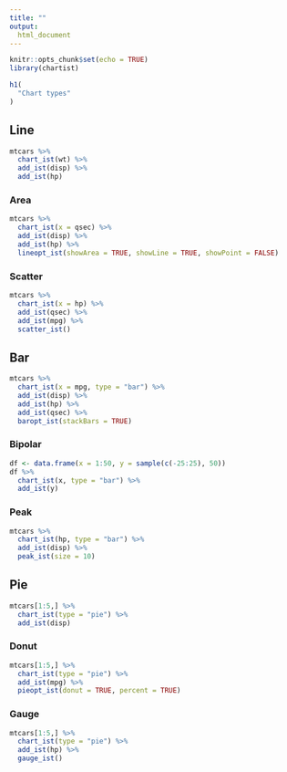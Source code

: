 ```yaml
---
title: ""
output:
  html_document
---
```


```r
knitr::opts_chunk$set(echo = TRUE)
library(chartist)
```

<main>
<div class = "container">

```r
h1(
  "Chart types"
)
```

## Line

```r
mtcars %>%
  chart_ist(wt) %>%
  add_ist(disp) %>%
  add_ist(hp)
```

### Area

```r
mtcars %>%
  chart_ist(x = qsec) %>%
  add_ist(disp) %>%
  add_ist(hp) %>%
  lineopt_ist(showArea = TRUE, showLine = TRUE, showPoint = FALSE)
```

### Scatter

```r
mtcars %>%
  chart_ist(x = hp) %>%
  add_ist(qsec) %>%
  add_ist(mpg) %>%
  scatter_ist()
```

## Bar

```r
mtcars %>%
  chart_ist(x = mpg, type = "bar") %>%
  add_ist(disp) %>%
  add_ist(hp) %>%
  add_ist(qsec) %>%
  baropt_ist(stackBars = TRUE)
```

### Bipolar

```r
df <- data.frame(x = 1:50, y = sample(c(-25:25), 50))
df %>%
  chart_ist(x, type = "bar") %>%
  add_ist(y)
```

### Peak

```r
mtcars %>%
  chart_ist(hp, type = "bar") %>%
  add_ist(disp) %>%
  peak_ist(size = 10)
```

## Pie

```r
mtcars[1:5,] %>%
  chart_ist(type = "pie") %>%
  add_ist(disp)
```

### Donut

```r
mtcars[1:5,] %>%
  chart_ist(type = "pie") %>%
  add_ist(mpg) %>%
  pieopt_ist(donut = TRUE, percent = TRUE)
```

### Gauge

```r
mtcars[1:5,] %>%
  chart_ist(type = "pie") %>%
  add_ist(hp) %>%
  gauge_ist()
```

</div>
</main>